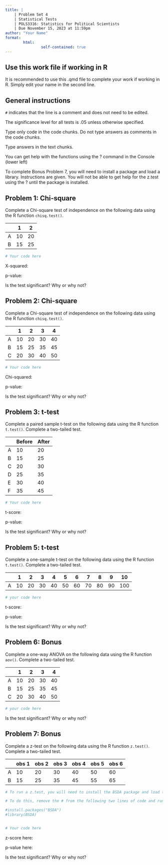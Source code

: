```yaml
---
title: |
    | Problem Set 4
    | Statistical Tests
    | POLS3316: Statistics for Political Scientists
    | Due November 15, 2023 at 11:59pm
author: "Your Name"
format: 
        html:
                self-contained: true
---
```



## Use this work file if working in R

It is recommended to use this .qmd file to complete your work if working in R. Simply edit your name in the second line. 

## General instructions

`#` indicates that the line is a comment and does not need to be edited.

The significance level for all tests is .05 unless otherwise specified.

Type only code in the code chunks. Do not type answers as comments in the code chunks.

Type answers in the text chunks.

You can get help with the functions using the ? command in the Console (lower left)

To complete Bonus Problem 7, you will need to install a package and load a library. Instructions are given. You will not be able to get help for the z.test using the ? until the package is installed.

## Problem 1: Chi-square

Complete a Chi-square test of independence on the following data using the R function `chisq.test()`.

| | 1 | 2 | 
| --- | --- | --- |
| A | 10 | 20 |
| B | 15 | 25 |

```r
# Your code here


```
X-squared:

p-value:

Is the test significant? Why or why not?


## Problem 2: Chi-square

Complete a Chi-square test of independence on the following data using the R function `chisq.test()`.

| | 1 | 2 | 3 | 4 | 
| --- | --- | --- | --- | --- |
| A | 10 | 20 | 30 | 40 |
| B | 15 | 25 | 35 | 45 |
| C | 20 | 30 | 40 | 50 |

```r
# Your code here

```

Chi-squared:

p-value:

Is the test significant? Why or why not?


## Problem 3: t-test

Complete a paired sample t-test on the following data using the R function `t.test()`. Complete a two-tailed test.

| | Before | After |            
| --- | --- | --- |
| A | 10 | 20 |
| B | 15 | 25 |
| C | 20 | 30 |
| D | 25 | 35 |
| E | 30 | 40 |
| F | 35 | 45 |



```r

# Your code here


```

t-score:

p-value:

Is the test significant? Why or why not?

## Problem 5: t-test

Complete a one-sample t-test on the following data using the R function `t.test()`. Complete a two-tailed test.

| | 1 | 2 | 3 | 4 | 5 | 6 | 7 | 8 | 9 | 10 |
| --- | --- | --- | --- | --- | --- | --- | --- | --- | --- | --- |
| A | 10 | 20 | 30 | 40 | 50 | 60 | 70 | 80 | 90 | 100 |

```r
# your code here

```

t-score:

p-value:

Is the test significant? Why or why not?

## Problem 6: Bonus

Complete a one-way ANOVA on the following data using the R function `aov()`. Complete a two-tailed test.

| | 1 | 2 | 3 | 4 |
| --- | --- | --- | --- | --- |
| A | 10 | 20 | 30 | 40 |
| B | 15 | 25 | 35 | 45 |
| C | 20 | 30 | 40 | 50 |

```r
# your code here

```

Is the test significant? Why or why not?


## Problem 7: Bonus

Complete a z-test on the following data using the R function `z.test()`. Complete a two-tailed test.

| | obs 1 | obs 2 | obs 3 | obs 4 | obs 5 | obs 6                
| --- | --- | --- | --- | --- | --- | --- |
| A | 10 | 20 | 30 | 40 | 50 | 60 |
| B | 15 | 25 | 35 | 45 | 55 | 65 |              


```r
# To run a z.test, you will need to install the BSDA package and load the library

# To do this, remove the # from the following two lines of code and run them

#install.packages("BSDA")
#library(BSDA)


# Your code here


```
z-score here:

p-value here:

Is the test significant? Why or why not?

